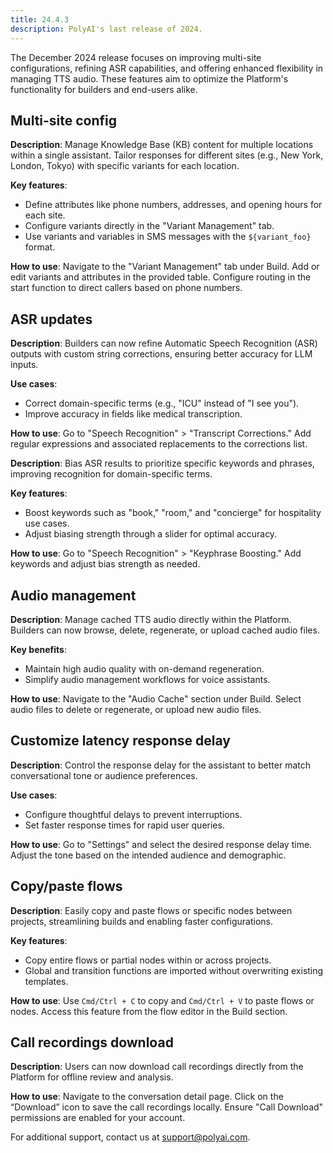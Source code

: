 ```yaml
---
title: 24.4.3
description: PolyAI's last release of 2024.
---
```


The December 2024 release focuses on improving multi-site configurations, refining ASR capabilities, and offering enhanced flexibility in managing TTS audio. These features aim to optimize the Platform's functionality for builders and end-users alike.

## Multi-site config

**Description**:
Manage Knowledge Base (KB) content for multiple locations within a single assistant. Tailor responses for different sites (e.g., New York, London, Tokyo) with specific variants for each location.

**Key features**:
- Define attributes like phone numbers, addresses, and opening hours for each site.
- Configure variants directly in the "Variant Management" tab.
- Use variants and variables in SMS messages with the `${variant_foo}` format.

**How to use**:
Navigate to the "Variant Management" tab under Build. Add or edit variants and attributes in the provided table. Configure routing in the start function to direct callers based on phone numbers.

## ASR updates

**Description**:
Builders can now refine Automatic Speech Recognition (ASR) outputs with custom string corrections, ensuring better accuracy for LLM inputs.

**Use cases**:
- Correct domain-specific terms (e.g., "ICU" instead of "I see you").
- Improve accuracy in fields like medical transcription.

**How to use**:
Go to "Speech Recognition" > "Transcript Corrections." Add regular expressions and associated replacements to the corrections list.

**Description**:
Bias ASR results to prioritize specific keywords and phrases, improving recognition for domain-specific terms.

**Key features**:
- Boost keywords such as "book," "room," and "concierge" for hospitality use cases.
- Adjust biasing strength through a slider for optimal accuracy.

**How to use**:
Go to "Speech Recognition" > "Keyphrase Boosting." Add keywords and adjust bias strength as needed.

## Audio management

**Description**:
Manage cached TTS audio directly within the Platform. Builders can now browse, delete, regenerate, or upload cached audio files.

**Key benefits**:
- Maintain high audio quality with on-demand regeneration.
- Simplify audio management workflows for voice assistants.

**How to use**:
Navigate to the "Audio Cache" section under Build. Select audio files to delete or regenerate, or upload new audio files.

## Customize latency response delay

**Description**:
Control the response delay for the assistant to better match conversational tone or audience preferences.

**Use cases**:
- Configure thoughtful delays to prevent interruptions.
- Set faster response times for rapid user queries.

**How to use**:
Go to "Settings" and select the desired response delay time. Adjust the tone based on the intended audience and demographic.

## Copy/paste flows

**Description**:
Easily copy and paste flows or specific nodes between projects, streamlining builds and enabling faster configurations.

**Key features**:
- Copy entire flows or partial nodes within or across projects.
- Global and transition functions are imported without overwriting existing templates.

**How to use**:
Use `Cmd/Ctrl + C` to copy and `Cmd/Ctrl + V` to paste flows or nodes. Access this feature from the flow editor in the Build section.

## Call recordings download

**Description**:
Users can now download call recordings directly from the Platform for offline review and analysis.

**How to use**:
Navigate to the conversation detail page. Click on the “Download” icon to save the call recordings locally. Ensure "Call Download" permissions are enabled for your account.

For additional support, contact us at [support@polyai.com](mailto:support@polyai.com).